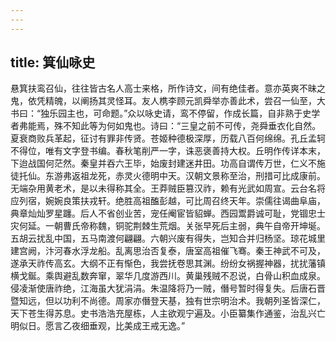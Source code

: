 ```yaml
---
---
---
```

title: 箕仙咏史
---




悬箕扶鸾召仙，往往皆古名人高士来格，所作诗文，间有绝佳者。意亦英爽不昧之鬼，依凭精魄，以阐扬其灵怪耳。友人槜李顾元凯舜举亦善此术，尝召一仙至，大书曰：“独乐园主也，可命题。”众以咏史请，鸾不停留，作成长篇，自非熟于史学者弗能焉，殊不知此等为何如鬼也。诗曰：“三皇之前不可传，尧舜垂衣化自然。夏衰商败兵革起，征讨有罪非传贤。苍姬种德极深厚，历载八百何绵绵。孔丘孟轲不得位，唯有文字登书编。春秋笔削严一字，诛恶褒善持大权。丘明作传详本末，下迨战国何茫然。秦皇并吞六王毕，始废封建迷井田。功高自谓传万世，仁义不施徒托仙。东游弗返祖龙死，赤灵火德明中天。汉朝文景称至治，刑措可比成康前。无端杂用黄老术，是以未得称其全。王莽贼臣篡汉祚，赖有光武如周宣。云台名将应列宿，婉婉良策扶戎轩。绝胜高祖醢彭越，可比周召终天年。崇儒往谒曲阜庙，典章灿灿罗星躔。后人不省创业苦，宠任阉宦皆貂蝉。西园鬻爵诚可耻，党锢忠士灾何延。一朝曹氏帝称魏，铜驼荆棘生荒烟。关张早死后主弱，典午自帝开坤埏。五胡云扰乱中国，五马南渡何翩翩。六朝兴废有得失，岂知合并归杨坚。琼花城里建宫阙，汴河春水浮龙船。乱离思治否复泰，唐室高祖催飞骞。秦王神武不可及，遂承天祚传高玄。大纲不正有惭色，我尝抚卷思其渊。纷纷女祸握神器，扰扰藩镇横戈鋋。乘舆避乱数奔窜，翠华几度游西川。黄巢残贼不忍说，白骨山积血成泉。侵凌渐使唐祚绝，江海虽大犹涓涓。朱温降将乃一贼，僭号暂时得复失。后唐石晋暨知远，但以功利不尚德。周家亦僭登天基，独有世宗明治术。我朝列圣皆深仁，天下苍生得苏息。史书浩浩充屋栋，人主欲观宁遍及。小臣纂集作通鉴，治乱兴亡明似日。愿言乙夜细垂观，比美成王戒无逸。”